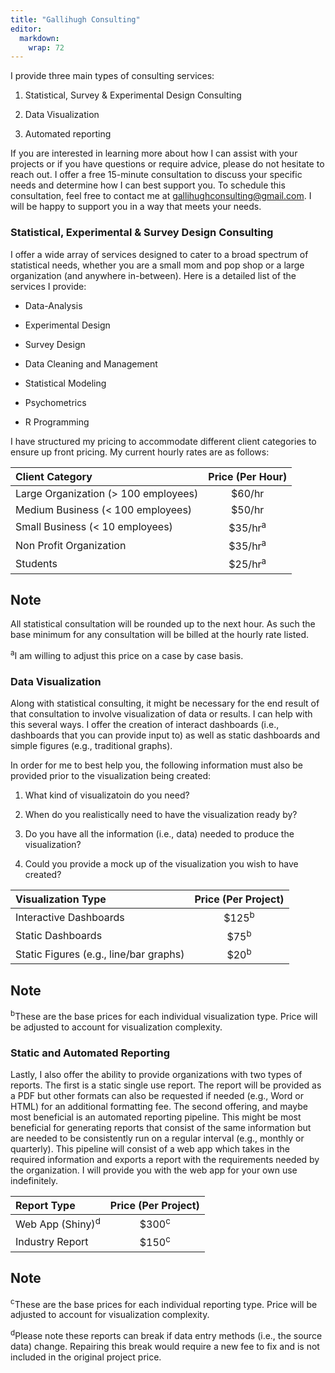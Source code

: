 ```yaml
---
title: "Gallihugh Consulting"
editor: 
  markdown: 
    wrap: 72
---
```


I provide three main types of consulting services:

1.  Statistical, Survey & Experimental Design Consulting

2.  Data Visualization

3.  Automated reporting

If you are interested in learning more about how I can assist with your
projects or if you have questions or require advice, please do not
hesitate to reach out. I offer a free 15-minute consultation to discuss
your specific needs and determine how I can best support you. To
schedule this consultation, feel free to contact me at <a href="mailto:gallihughconsulting@gmail.com">gallihughconsulting@gmail.com</a>. I will be happy to support you in a way that meets your needs.

### Statistical, Experimental & Survey Design Consulting

I offer a wide array of services designed to cater to a broad spectrum
of statistical needs, whether you are a small mom and pop shop or a
large organization (and anywhere in-between). Here is a detailed list of
the services I provide:

-   Data-Analysis

-   Experimental Design

-   Survey Design

-   Data Cleaning and Management

-   Statistical Modeling

-   Psychometrics

-   R Programming

I have structured my pricing to accommodate different client categories to ensure up front pricing. My current hourly rates are as
follows:

| Client Category                       | Price (Per Hour) |
|:--------------------------------------|:----------------:|
| Large Organization (\> 100 employees) |     \$60/hr     |
| Medium Business (\< 100 employees)    |     \$50/hr      |
| Small Business (\< 10 employees)      |     \$35/hr^a^      |
| Non Profit Organization               |     \$35/hr^a^      |
| Students                              |   \$25/hr^a^    |

::: callout-important
## Note
All statistical consultation will be rounded up to the next hour. As
such the base minimum for any consultation will be billed at the hourly rate listed.

^a^I am willing to adjust this price on a case by case basis.
:::

### Data Visualization

Along with statistical consulting, it might be necessary for the end result of that consultation to involve visualization of data or results. I can help with this several ways. I offer the creation of interact dashboards (i.e., dashboards that you can provide input to) as well as static dashboards and simple figures (e.g., traditional graphs). 

In order for me to best help you, the following information must also be provided prior to the visualization being created:

1. What kind of visualizatoin do you need?

2. When do you realistically need to have the visualization ready by?

3. Do you have all the information (i.e., data) needed to produce the visualization?

4. Could you provide a mock up of the visualization you wish to have created?

| Visualization Type                     | Price (Per Project) |
|:---------------------------------------|:-------------------:|
| Interactive Dashboards                 |      \$125^b^     |
| Static Dashboards                      |      \$75^b^      |
| Static Figures (e.g., line/bar graphs) |      \$20^b^       |

::: callout-important
## Note
^b^These are the base prices for each individual visualization type.
Price will be adjusted to account for visualization complexity.
:::

### Static and Automated Reporting

Lastly, I also offer the ability to provide organizations with two types of reports. The first is a static single use report. The report will be provided as a PDF but other formats can also be requested if needed (e.g., Word or HTML) for an additional formatting fee. The second offering, and maybe most beneficial is an automated reporting pipeline. This might be most beneficial for generating reports that consist of the same information but are needed to be consistently run on a regular interval (e.g., monthly or quarterly). This pipeline will consist of a web app which takes in the required information and exports a report with the requirements needed by the organization. I will provide you with the web app for your own use indefinitely.

| Report Type     | Price (Per Project) |
|:----------------|:-------------------:|
| Web App (Shiny)^d^         |      \$300^c^      |
| Industry Report |      \$150^c^      |

::: callout-important
## Note
^c^These are the base prices for each individual reporting type. Price will be adjusted to account for visualization complexity.

^d^Please note these reports can break if data entry methods (i.e., the source data) change. Repairing this break would require a new fee to fix and is not included in the original project price.
:::
